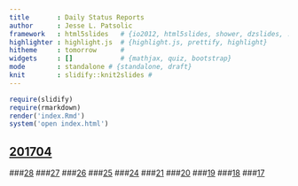 ```yaml
---
title       : Daily Status Reports
author      : Jesse L. Patsolic
framework   : html5slides   # {io2012, html5slides, shower, dzslides, ...}
highlighter : highlight.js  # {highlight.js, prettify, highlight}
hitheme     : tomorrow      # 
widgets     : []            # {mathjax, quiz, bootstrap}
mode        : standalone # {standalone, draft}
knit        : slidify::knit2slides #
---
```


```r
require(slidify)
require(rmarkdown)
render('index.Rmd')
system('open index.html')
```

## [201704](./201704/28/miniReport.html)
###[28](./201704/28/miniReport.html)
###[27](./201704/27/miniReport.html)
###[26](./201704/26/miniReport.html)
###[25](./201704/25/miniReport.html)
###[24](./201704/24/miniReport.html)
###[21](./201704/21/miniReport.html)
###[20](./201704/20/miniReport.html)
###[19](./201704/19/miniReport.html)
###[18](./201704/18/miniReport.html)
###[17](./201704/17/miniReport.html)



